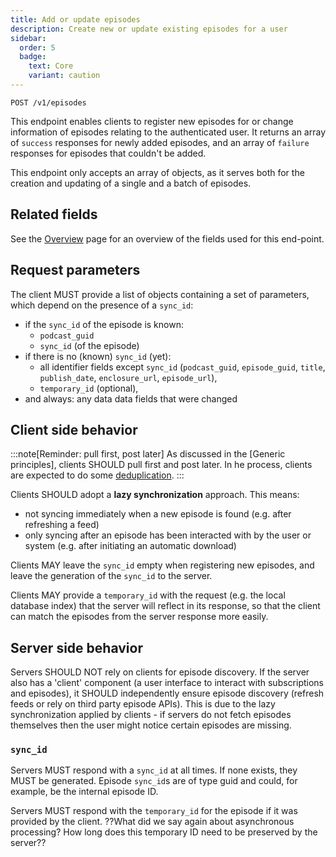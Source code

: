 ```yaml
---
title: Add or update episodes
description: Create new or update existing episodes for a user
sidebar:
  order: 5
  badge:
    text: Core
    variant: caution
---
```



<CoreAction />

```http title="Endpoint"
POST /v1/episodes
```

This endpoint enables clients to register new episodes for or change information of episodes relating to the authenticated user. It returns an array of `success` responses for newly added episodes, and an array of `failure` responses for episodes that couldn't be added.

This endpoint only accepts an array of objects, as it serves both for the creation and updating of a single and a batch of episodes.

## Related fields

See the [Overview](index) page for an overview of the fields used for this end-point.

## Request parameters

The client MUST provide a list of objects containing a set of parameters, which depend on the presence of a `sync_id`:
* if the `sync_id` of the episode is known:
    * `podcast_guid`
    * `sync_id` (of the episode)
* if there is no (known) `sync_id` (yet):
    * all identifier fields except `sync_id` (`podcast_guid`, `episode_guid`, `title`, `publish_date`, `enclosure_url`, `episode_url`),
    * `temporary_id` (optional),
* and always: any data data fields that were changed

## Client side behavior

:::note[Reminder: pull first, post later]
As discussed in the [Generic principles], clients SHOULD pull first and post later. In he process, clients are expected to do some [deduplication](identification-deduplication).
:::

Clients SHOULD adopt a **lazy synchronization** approach. This means:
* not syncing immediately when a new episode is found (e.g. after refreshing a feed)
* only syncing after an episode has been interacted with by the user or system (e.g. after initiating an automatic download)

Clients MAY leave the `sync_id` empty when registering new episodes, and leave the generation of the `sync_id` to the server.

Clients MAY provide a `temporary_id` with the request (e.g. the local database index) that the server will reflect in its response, so that the client can match the episodes from the server response more easily.

## Server side behavior

Servers SHOULD NOT rely on clients for episode discovery. If the server also has a 'client' component (a user interface to interact with subscriptions and episodes), it SHOULD independently ensure episode discovery (refresh feeds or rely on third party episode APIs). This is due to the lazy synchronization applied by clients - if servers do not fetch episodes themselves then the user might notice certain episodes are missing.

### `sync_id`

Servers MUST respond with a `sync_id` at all times. If none exists, they MUST be generated. Episode `sync_id`s are of type guid and could, for example, be the internal episode ID.

Servers MUST respond with the `temporary_id` for the episode if it was provided by the client. ??What did we say again about asynchronous processing? How long does this temporary ID need to be preserved by the server??
